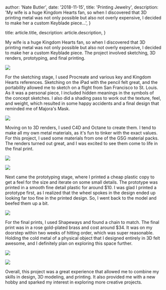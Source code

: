 
  author: 'Nate Butler',
  date: '2018-11-15',
  title: 'Printing Jewelry',
  description: 'My wife is a huge Kingdom Hearts fan, so when I discovered that 3D printing metal was not only possible but also not overly expensive, I decided to make her a custom Keyblade piece...',
}

  title: article.title,
  description: article.description,
}


My wife is a huge Kingdom Hearts fan, so when I discovered that 3D printing metal was not only possible but also not overly expensive, I decided to make her a custom Keyblade piece. The project involved sketching, 3D renders, prototyping, and final printing.

![](https://storage.googleapis.com/yaminateo-image-bucket/img/attachments/3d-jewelry/IMG_0217.jpg)

For the sketching stage, I used Procreate and various key and Kingdom Hearts references. Sketching on the iPad with the pencil felt great, and the portability allowed me to sketch on a flight from San Francisco to St. Louis. As it was a personal piece, I included hidden meanings in the symbols of the concept sketches. I also did a shading pass to work out the texture, feel, and weight, which resulted in some happy accidents and a final design that reminded me of Majora's Mask.

![](https://storage.googleapis.com/yaminateo-image-bucket/img/attachments/3d-jewelry/IMG_0218.jpg)

Moving on to 3D renders, I used C4D and Octane to create them. I tend to make all my own metal materials, as it's fun to tinker with the exact values. For this project, I used some materials from one of the GSG material packs. The renders turned out great, and I was excited to see them come to life in the final print.

![](https://uploads-ssl.webflow.com/60453108a750bf32c24d79eb/604588f4a750bf39b64f0c2e_1432.jpg)

![](https://uploads-ssl.webflow.com/60453108a750bf32c24d79eb/604588753fdb244e04e47e20_emc_test.jpg)

Next came the prototyping stage, where I printed a cheap plastic copy to get a feel for the size and iterate on some small details. The prototype was printed in a smooth fine detail plastic for around $10. I was glad I printed a prototype first, as I realized that the wheel spokes in the design ended up looking far too fine in the printed design. So, I went back to the model and beefed them up a bit.

![](https://uploads-ssl.webflow.com/60453108a750bf32c24d79eb/60458ad47914e40a5f9786c6_IMG_0460.jpeg)

For the final prints, I used Shapeways and found a chain to match. The final print was in a rose gold-plated brass and cost around $34. It was on my doorstep within two weeks of hitting order, which was super reasonable. Holding the cold metal of a physical object that I designed entirely in 3D felt awesome, and I definitely plan on exploring this space further.

![](https://uploads-ssl.webflow.com/60453108a750bf32c24d79eb/60458a217f4f0738e4383d9e_IMG_0531.jpg)

![](https://uploads-ssl.webflow.com/60453108a750bf32c24d79eb/60458aa42205df690e2e48cd_ezgif-2-e53e6f075123_small.gif)

Overall, this project was a great experience that allowed me to combine my skills in design, 3D modeling, and printing. It also provided me with a new hobby and sparked my interest in exploring more creative projects.
